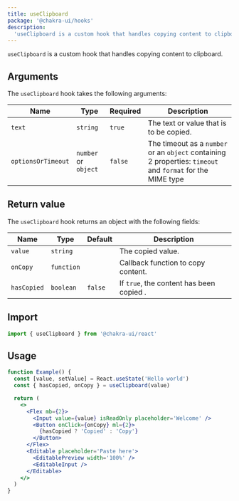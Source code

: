 ```yaml
---
title: useClipboard
package: '@chakra-ui/hooks'
description:
  'useClipboard is a custom hook that handles copying content to clipboard.'
---
```


`useClipboard` is a custom hook that handles copying content to clipboard.

## Arguments

The `useClipboard` hook takes the following arguments:

| Name               | Type                 | Required | Description                                                                                                |
| ------------------ | -------------------- | -------- | ---------------------------------------------------------------------------------------------------------- |
| `text`             | `string`             | `true`   | The text or value that is to be copied.                                                                    |
| `optionsOrTimeout` | `number` or `object` | `false`  | The timeout as a `number` or an `object` containing 2 properties: `timeout` and `format` for the MIME type |

## Return value

The `useClipboard` hook returns an object with the following fields:

| Name        | Type       | Default | Description                              |
| ----------- | ---------- | ------- | ---------------------------------------- |
| `value`     | `string`   |         | The copied value.                        |
| `onCopy`    | `function` |         | Callback function to copy content.       |
| `hasCopied` | `boolean`  | `false` | If `true`, the content has been copied . |

## Import

```js
import { useClipboard } from '@chakra-ui/react'
```

## Usage

```jsx
function Example() {
  const [value, setValue] = React.useState('Hello world')
  const { hasCopied, onCopy } = useClipboard(value)

  return (
    <>
      <Flex mb={2}>
        <Input value={value} isReadOnly placeholder='Welcome' />
        <Button onClick={onCopy} ml={2}>
          {hasCopied ? 'Copied' : 'Copy'}
        </Button>
      </Flex>
      <Editable placeholder='Paste here'>
        <EditablePreview width='100%' />
        <EditableInput />
      </Editable>
    </>
  )
}
```
